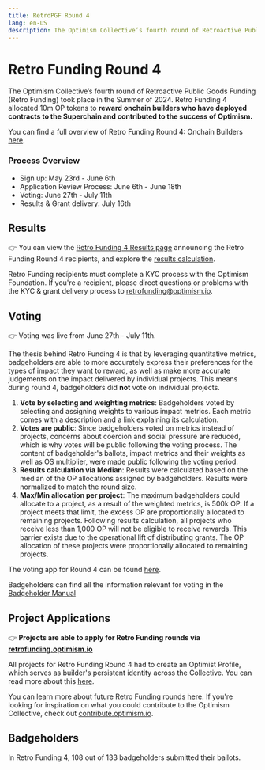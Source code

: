 ```yaml
---
title: RetroPGF Round 4
lang: en-US
description: The Optimism Collective’s fourth round of Retroactive Public Goods Funding (Retro Funding) took place in the Summer of 2024. Retro Funding 4 allocated 10m OP tokens to **reward onchain builders who have deployed contracts to the Superchain and contributed to the success of Optimism.
---
```


# Retro Funding Round 4

The Optimism Collective’s fourth round of Retroactive Public Goods Funding (Retro Funding) took place in the Summer of 2024. Retro Funding 4 allocated 10m OP tokens to **reward onchain builders who have deployed contracts to the Superchain and contributed to the success of Optimism.** 

You can find a full overview of Retro Funding Round 4: Onchain Builders [here](https://gov.optimism.io/t/retro-funding-4-onchain-builders-round-details/). 

### Process Overview
- Sign up: May 23rd - June 6th
- Application Review Process: June 6th - June 18th
- Voting: June 27th - July 11th
- Results & Grant delivery: July 16th

## Results
👉 You can view the [Retro Funding 4 Results page](https://retrofunding.optimism.io/round/results) announcing the Retro Funding Round 4 recipients, and explore the [results calculation](https://github.com/ethereum-optimism/op-analytics/tree/main/rpgf/rpgf4). 

Retro Funding recipients must complete a KYC process with the Optimism Foundation. If you're a recipient, please direct questions or problems with the KYC & grant delivery process to retrofunding@optimism.io.

## Voting
👉 Voting was live from June 27th - July 11th. 

The thesis behind Retro Funding 4 is that by leveraging quantitative metrics, badgeholders are able to more accurately express their preferences for the types of impact they want to reward, as well as make more accurate judgements on the impact delivered by individual projects. This means during round 4, badgeholders did **not** vote on individual projects. 
1. **Vote by selecting and weighting metrics**: Badgeholders voted by selecting and assigning weights to various impact metrics. Each metric comes with a description and a link explaining its calculation. 
2. **Votes are public**: Since badgeholders voted on metrics instead of projects, concerns about coercion and social pressure are reduced, which is why votes will be public following the voting process. The content of badgeholder's ballots, impact metrics and their weights as well as OS multiplier, were made public following the voting period. 
3. **Results calculation via Median**: Results were calculated based on the median of the OP allocations assigned by badgeholders. Results were normalized to match the round size. 
4. **Max/Min allocation per project**: The maximum badgeholders could allocate to a project, as a result of the weighted metrics, is 500k OP. If a project meets that limit, the excess OP are proportionally allocated to remaining projects. Following results calculation, all projects who receive less than 1,000 OP will not be eligible to receive rewards. This barrier exists due to the operational lift of distributing grants. The OP allocation of these projects were proportionally allocated to remaining projects. 

The voting app for Round 4 can be found [here](https://op-rf4-voting-ui.vercel.app/).

Badgeholders can find all the information relevant for voting in the [Badgeholder Manual](https://gov.optimism.io/t/retro-funding-4-badgeholder-manual) 

## Project Applications

👉 **Projects are able to apply for Retro Funding rounds via [retrofunding.optimism.io](https://retrofunding.optimism.io/)** 

All projects for Retro Funding Round 4 had to create an Optimist Profile, which serves as builder's persistent identity across the Collective. You can read more about this [here](https://gov.optimism.io/t/retro-funding-4-application-process/8013#sign-in-with-farcaster-4). 

You can learn more about future Retro Funding rounds [here](https://retrofunding.optimism.io/rounds). If you're looking for inspiration on what you could contribute to the Optimism Collective, check out [contribute.optimism.io](https://contribute.optimism.io/). 

## Badgeholders 
In Retro Funding 4, 108 out of 133 badgeholders submitted their ballots. 